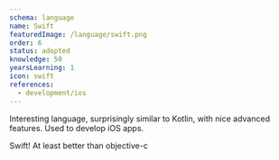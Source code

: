 ```yaml
---
schema: language
name: Swift
featuredImage: /language/swift.png
order: 6
status: adopted
knowledge: 50
yearsLearning: 1
icon: swift
references:
  - development/ios
---
```


Interesting language, surprisingly similar to Kotlin, with nice advanced features. Used to develop iOS apps.

Swift! At least better than objective-c
